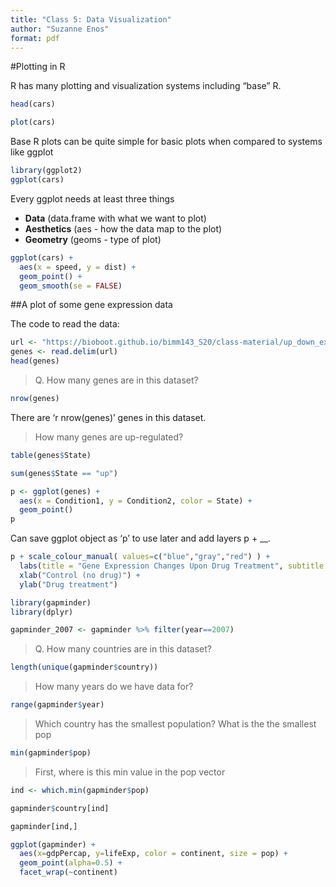 ```yaml
---
title: "Class 5: Data Visualization"
author: "Suzanne Enos"
format: pdf
---
```


#Plotting in R

R has many plotting and visualization systems including "base" R.

```r
head(cars)
```

```r
plot(cars)
```

Base R plots can be quite simple for basic plots when compared to systems like ggplot

```r
library(ggplot2)
ggplot(cars)
```

Every ggplot needs at least three things

-   **Data** (data.frame with what we want to plot)
-   **Aesthetics** (aes - how the data map to the plot)
-   **Geometry** (geoms - type of plot)

```r
ggplot(cars) + 
  aes(x = speed, y = dist) + 
  geom_point() + 
  geom_smooth(se = FALSE)
```



##A plot of some gene expression data

The code to read the data:

```r
url <- "https://bioboot.github.io/bimm143_S20/class-material/up_down_expression.txt"
genes <- read.delim(url)
head(genes)
```

> Q. How many genes are in this dataset?

```r
nrow(genes)
```

There are 'r nrow(genes)' genes in this dataset.

> How many genes are up-regulated?

```r
table(genes$State)
```

```r
sum(genes$State == "up")
```

```r
p <- ggplot(genes) +
  aes(x = Condition1, y = Condition2, color = State) +
  geom_point() 
p
```
Can save ggplot object as 'p' to use later and add layers p + __.

```r
p + scale_colour_manual( values=c("blue","gray","red") ) + 
  labs(title = "Gene Expression Changes Upon Drug Treatment", subtitle = "subtitle") +
  xlab("Control (no drug)") +
  ylab("Drug treatment")
```

```r
library(gapminder)
library(dplyr)

gapminder_2007 <- gapminder %>% filter(year==2007)
```

> Q. How many countries are in this dataset?

```r
length(unique(gapminder$country))
```
> How many years do we have data for?

```r
range(gapminder$year)
```

> Which country has the smallest population?
What is the the smallest pop

```r
min(gapminder$pop)
```

> First, where is this min value in the pop vector

```r
ind <- which.min(gapminder$pop)
```



```r
gapminder$country[ind]
```

```r
gapminder[ind,]
```

```r
ggplot(gapminder) +
  aes(x=gdpPercap, y=lifeExp, color = continent, size = pop) +
  geom_point(alpha=0.5) +
  facet_wrap(~continent)
```

